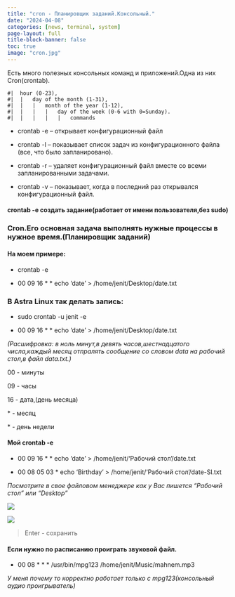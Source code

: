 ---
title: "cron - Планировщик заданий.Консольный."
date: "2024-04-08"
categories: [news, terminal, system]
page-layout: full
title-block-banner: false
toc: true
image: "cron.jpg"
---

Есть много полезных консольных команд и приложений.Одна из них Cron(crontab).

````
#|	hour (0-23),
#|	|	day of the month (1-31),
#|	|	|	month of the year (1-12),
#|	|	|	|	day of the week (0-6 with 0=Sunday).
#|	|	|	|	|	commands
````

- crontab -e – открывает конфигурационный файл

- crontab -l – показывает список задач из конфигурационного файла (все, что было запланировано).

- crontab -r – удаляет конфигурационный файл вместе со всеми запланированными задачами.

- сrontab -v – показывает, когда в последний раз открывался конфигурационный файл.

#### crontab -e создать задание(работает от имени пользователя,без sudo)

### Cron.Его основная задача выполнять нужные процессы в нужное время.(Планировщик заданий)

#### На моем примере:

- crontab -e

- 00 09 16 * * echo 'date' > /home/jenit/Desktop/date.txt

### В Astra  Linux так делать запись:

- sudo crontab -u jenit -e

- 00 09 16 * * echo 'date' > /home/jenit/Desktop/date.txt

 *(Расшифровка: в ноль минут,в девять часов,шестнадцатого числа,каждый месяц отпралять сообщение
 со словом data на рабочий стол,в файл data.txt.)*

00 - минуты

09 - часы

16 - дата,(день месяца)

\* - месяц

\* - день недели

#### Мой crontab -e

- 00 09 16 * * echo 'date' > /home/jenit/'Рабочий стол'/date.txt

- 00 08 05 03 * echo 'Birthday' > /home/jenit/'Рабочий стол'/date-Sl.txt

*Посмотрите в свое файловом менеджере как у Вас пишется "Рабочий стол" или "Desktop"*

![](cron1.jpg)

![](cron2.jpg)

> Enter - сохранить


#### Если нужно по расписанию проиграть звуковой файл.

- 00 08 * * * /usr/bin/mpg123  /home/jenit/Music/mahnem.mp3

*У меня почему то корректно работает только с mpg123(консольный аудио проигрыватель)*




